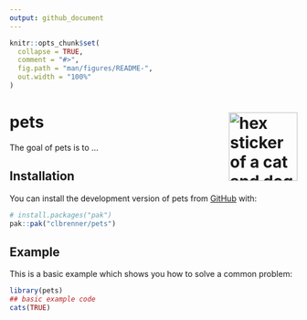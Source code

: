 ```yaml
---
output: github_document
---
```


<!-- README.md is generated from README.Rmd. Please edit that file -->

```r
knitr::opts_chunk$set(
  collapse = TRUE,
  comment = "#>",
  fig.path = "man/figures/README-",
  out.width = "100%"
)
```

# pets <img src="man/figures/logo.png" align="right" alt="hex sticker of a cat and dog" width="120" />

<!-- badges: start -->
<!-- badges: end -->

The goal of pets is to ...

## Installation

You can install the development version of pets from [GitHub](https://github.com/) with:

``` r
# install.packages("pak")
pak::pak("clbrenner/pets")
```

## Example

This is a basic example which shows you how to solve a common problem:

```r
library(pets)
## basic example code
cats(TRUE)
```
